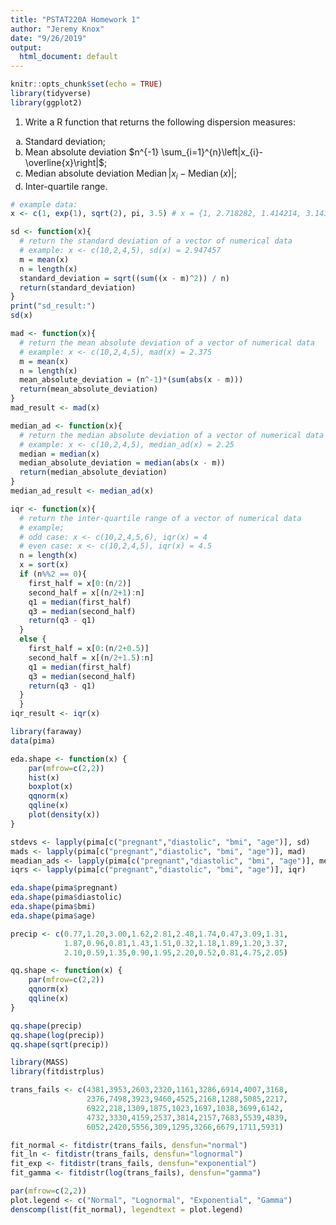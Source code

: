 ```yaml
---
title: "PSTAT220A Homework 1"
author: "Jeremy Knox"
date: "9/26/2019"
output:
  html_document: default
---
```


```r
knitr::opts_chunk$set(echo = TRUE)
library(tidyverse)
library(ggplot2)
```

1. Write a R function that returns the following dispersion measures:   
(a) Standard deviation;
(b) Mean absolute deviation $n^{-1} \sum_{i=1}^{n}\left|x_{i}-\overline{x}\right|$;
(c) Median absolute deviation $\operatorname{Median}\left|x_{i}-\operatorname{Median}(x)\right|$;
(d) Inter-quartile range.

```r
# example data: 
x <- c(1, exp(1), sqrt(2), pi, 3.5) # x = {1, 2.718282, 1.414214, 3.141593, 3.5}

sd <- function(x){
  # return the standard deviation of a vector of numerical data
  # example: x <- c(10,2,4,5), sd(x) = 2.947457
  m = mean(x)
  n = length(x)
  standard_deviation = sqrt((sum((x - m)^2)) / n)
  return(standard_deviation)
}
print("sd_result:")
sd(x)

mad <- function(x){
  # return the mean absolute deviation of a vector of numerical data
  # example: x <- c(10,2,4,5), mad(x) = 2.375
  m = mean(x)
  n = length(x)
  mean_absolute_deviation = (n^-1)*(sum(abs(x - m)))
  return(mean_absolute_deviation)
}
mad_result <- mad(x)

median_ad <- function(x){
  # return the median absolute deviation of a vector of numerical data
  # example: x <- c(10,2,4,5), median_ad(x) = 2.25
  median = median(x)
  median_absolute_deviation = median(abs(x - m))
  return(median_absolute_deviation)
}
median_ad_result <- median_ad(x)

iqr <- function(x){
  # return the inter-quartile range of a vector of numerical data
  # example; 
  # odd case: x <- c(10,2,4,5,6), iqr(x) = 4
  # even case: x <- c(10,2,4,5), iqr(x) = 4.5
  n = length(x)
  x = sort(x) 
  if (n%%2 == 0){
    first_half = x[0:(n/2)]
    second_half = x[(n/2+1):n]
    q1 = median(first_half)
    q3 = median(second_half)
    return(q3 - q1)
  }
  else {
    first_half = x[0:(n/2+0.5)]
    second_half = x[(n/2+1.5):n]
    q1 = median(first_half)
    q3 = median(second_half)
    return(q3 - q1)
  }
  }
iqr_result <- iqr(x)
```




```r
library(faraway)
data(pima)

eda.shape <- function(x) {
    par(mfrow=c(2,2))
    hist(x)
    boxplot(x)
    qqnorm(x)
    qqline(x)
    plot(density(x))
}

stdevs <- lapply(pima[c("pregnant","diastolic", "bmi", "age")], sd)
mads <- lapply(pima[c("pregnant","diastolic", "bmi", "age")], mad)
meadian_ads <- lapply(pima[c("pregnant","diastolic", "bmi", "age")], median_ad)
iqrs <- lapply(pima[c("pregnant","diastolic", "bmi", "age")], iqr)

eda.shape(pima$pregnant)
eda.shape(pima$diastolic)
eda.shape(pima$bmi)
eda.shape(pima$age)
```




```r

precip <- c(0.77,1.20,3.00,1.62,2.81,2.48,1.74,0.47,3.09,1.31,
            1.87,0.96,0.81,1.43,1.51,0.32,1.18,1.89,1.20,3.37,
            2.10,0.59,1.35,0.90,1.95,2.20,0.52,0.81,4.75,2.05)

qq.shape <- function(x) {
    par(mfrow=c(2,2))
    qqnorm(x)
    qqline(x)
}

qq.shape(precip)
qq.shape(log(precip))
qq.shape(sqrt(precip))
```



```r
library(MASS)
library(fitdistrplus)

trans_fails <- c(4381,3953,2603,2320,1161,3286,6914,4007,3168,
                 2376,7498,3923,9460,4525,2168,1288,5085,2217,
                 6922,218,1309,1875,1023,1697,1038,3699,6142,
                 4732,3330,4159,2537,3814,2157,7683,5539,4839,
                 6052,2420,5556,309,1295,3266,6679,1711,5931)

fit_normal <- fitdistr(trans_fails, densfun="normal")
fit_ln <- fitdistr(trans_fails, densfun="lognormal")
fit_exp <- fitdistr(trans_fails, densfun="exponential")
fit_gamma <- fitdistr(log(trans_fails), densfun="gamma")

par(mfrow=c(2,2))
plot.legend <- c("Normal", "Lognormal", "Exponential", "Gamma")
denscomp(list(fit_normal), legendtext = plot.legend)

```

